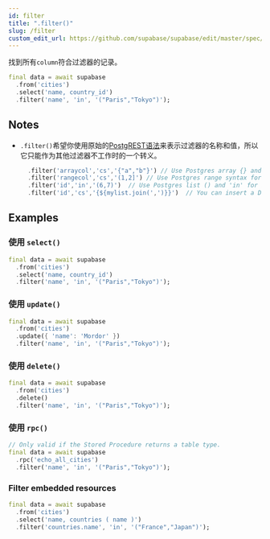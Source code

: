 ```yaml
---
id: filter
title: ".filter()"
slug: /filter
custom_edit_url: https://github.com/supabase/supabase/edit/master/spec/supabase_dart_v1.yml
---
```


找到所有`column`符合过滤器的记录。


```dart
final data = await supabase
  .from('cities')
  .select('name, country_id')
  .filter('name', 'in', '("Paris","Tokyo")');
```






## Notes

- `.filter()`希望你使用原始的[PostgREST语法](https://postgrest.org/en/stable/api.html#horizontal-filtering-rows)来表示过滤器的名称和值，所以它只能作为其他过滤器不工作时的一个转义。
  ```dart
    .filter('arraycol','cs','{"a","b"}') // Use Postgres array {} and 'cs' for contains.
    .filter('rangecol','cs','(1,2]') // Use Postgres range syntax for range column.
    .filter('id','in','(6,7)')  // Use Postgres list () and 'in' for in_ filter.
    .filter('id','cs','{${mylist.join(',')}}')  // You can insert a Dart array list.
  ```










## Examples

### 使用 `select()`



```dart
final data = await supabase
  .from('cities')
  .select('name, country_id')
  .filter('name', 'in', '("Paris","Tokyo")');
```

### 使用 `update()`



```dart
final data = await supabase
  .from('cities')
  .update({ 'name': 'Mordor' })
  .filter('name', 'in', '("Paris","Tokyo")');
```

### 使用 `delete()`



```dart
final data = await supabase
  .from('cities')
  .delete()
  .filter('name', 'in', '("Paris","Tokyo")');
```

### 使用 `rpc()`



```dart
// Only valid if the Stored Procedure returns a table type.
final data = await supabase
  .rpc('echo_all_cities')
  .filter('name', 'in', '("Paris","Tokyo")');
```

### Filter embedded resources



```dart
final data = await supabase
  .from('cities')
  .select('name, countries ( name )')
  .filter('countries.name', 'in', '("France","Japan")');
```